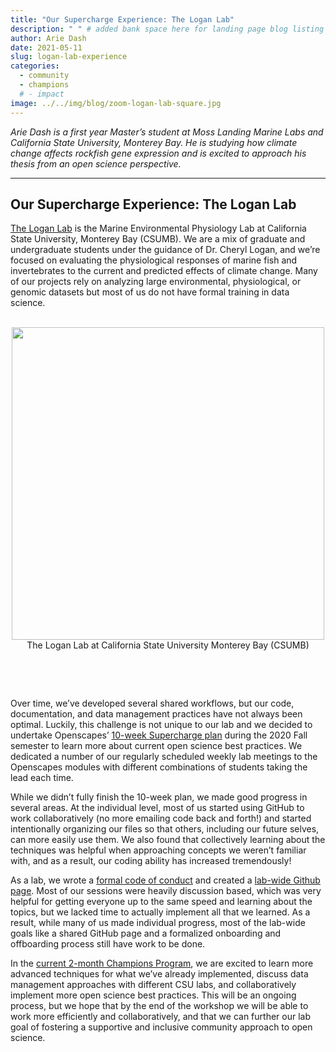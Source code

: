 ```yaml
---
title: "Our Supercharge Experience: The Logan Lab"
description: " " # added bank space here for landing page blog listing (will print first few lines of blog if not)
author: Arie Dash
date: 2021-05-11
slug: logan-lab-experience
categories:
  - community
  - champions
  # - impact
image: ../../img/blog/zoom-logan-lab-square.jpg
---
```


*Arie Dash is a first year Master’s student at Moss Landing Marine Labs and California State University, Monterey Bay. He is studying how climate change affects rockfish gene expression and is excited to approach his thesis from an open science perspective.*

---

## Our Supercharge Experience: The Logan Lab


[The Logan Lab](https://loganlabcsumb.weebly.com/) is the Marine Environmental Physiology Lab at California State University, Monterey Bay (CSUMB). We are a mix of graduate and undergraduate students under the guidance of Dr. Cheryl Logan, and we’re focused on evaluating the physiological responses of marine fish and invertebrates to the current and predicted effects of climate change. Many of our projects rely on analyzing large environmental, physiological, or genomic datasets  but most of us do not have formal training in data science. 

<br>
<center>
  <a> <img src="/img/blog/zoom-logan-lab.jpg" width="500px"></a>
  <figcaption> The Logan Lab at California State University Monterey Bay (CSUMB)</figcaption>
</center>
<br>

<br>

Over time, we’ve developed several  shared workflows, but our code, documentation, and data management practices have not always been optimal. Luckily, this challenge is not unique to our lab and we decided to undertake Openscapes’ [10-week Supercharge plan](https://www.nature.com/articles/d41586-019-03335-4) during the 2020 Fall semester to learn more about current open science best practices. We dedicated a number of our regularly scheduled weekly lab meetings to the Openscapes modules with different combinations of students taking the lead each time. 

While we didn’t fully finish the 10-week plan, we made good progress in several areas. At the individual level, most of us started using GitHub to work collaboratively (no more emailing code back and forth!) and started intentionally organizing our files so that others, including our future selves, can more easily use them. We also found that collectively learning about the techniques was helpful when approaching concepts we weren’t familiar with, and as a result, our coding ability has increased tremendously! 

As a lab, we wrote a [formal code of conduct](https://loganlabcsumb.weebly.com/code-of-conduct.html) and created a [lab-wide Github page](https://github.com/loganlabcsumb). Most of our sessions were heavily discussion based, which was very helpful for getting everyone up to the same speed and learning about the topics, but we lacked time to actually implement all that we learned. As a result, while many of us made individual progress, most of the lab-wide goals like a shared GitHub page and a formalized onboarding and offboarding process still have work to be done. 

In the [current 2-month Champions Program](https://www.openscapes.org/blog/2021/05/07/may-updates/), we are excited to learn more advanced techniques for what we’ve already implemented, discuss data management approaches with different CSU labs, and collaboratively implement more open science best practices. This will be an ongoing process, but we hope that by the end of the workshop we will be able to work more efficiently and collaboratively, and that we can further our lab goal of fostering a supportive and inclusive community approach to open science.

<br>

